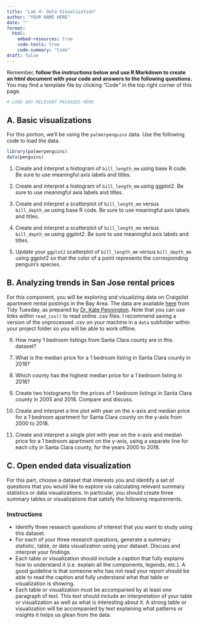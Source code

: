 ```yaml
---
title: "Lab 4: Data Visualization"
author: "YOUR NAME HERE"
date: ""
format: 
  html:
    embed-resources: true
    code-tools: true
    code-summary: "Code"
draft: false
---
```


Remember, **follow the instructions below and use R Markdown to create an html document with your code and answers to the following questions.** You may find a template file by clicking "Code" in the top right corner of this page.


```r
# LOAD ANY RELEVANT PACKAGES HERE
```

## A. Basic visualizations

For this portion, we'll be using the `palmerpenguins` data. Use the following code to load the data.

```r
library(palmerpenguins)
data(penguins)
```

1.  Create and interpret a histogram of `bill_length_mm` using base R code. Be sure to use meaningful axis labels and titles.

2.  Create and interpret a histogram of `bill_length_mm` using ggplot2. Be sure to use meaningful axis labels and titles.

3.  Create and interpret a scatterplot of `bill_length_mm` versus `bill_depth_mm` using base R code. Be sure to use meaningful axis labels and titles.

4. Create and interpret a scatterplot of `bill_length_mm` versus `bill_depth_mm` using ggplot2. Be sure to use meaningful axis labels and titles.

5. Update your `ggplot2` scatterplot of `bill_length_mm` versus `bill_depth_mm` using ggplot2 so that the color of a point represents the corresponding penguin's species. 


## B. Analyzing trends in San Jose rental prices 

For this component, you will be exploring and visualizing data on Craigslist apartment rental postings in the Bay Area. The data are available [here](https://raw.githubusercontent.com/rfordatascience/tidytuesday/master/data/2022/2022-07-05/rent.csv) from Tidy Tuesday, as prepared by [Dr. Kate Pennington](https://github.com/rfordatascience/tidytuesday/blob/master/data/2022/2022-07-05/readme.md). Note that you can use links within `read_csv()` to read online .csv files. I recommend saving a version of the unprocessed .csv on your machine in a `data` subfolder within your project folder so you will be able to work offline.

6. How many 1 bedroom listings from Santa Clara county are in this dataset?

7. What is the median price for a 1 bedroom listing in Santa Clara county in 2018?

8. Which county has the highest median price for a 1 bedroom listing in 2018?

9. Create two histograms for the prices of 1 bedroom listings in Santa Clara county in 2005 and 2018. Compare and discuss.

10. Create and interpret a line plot with year on the x-axis and median price for a 1 bedroom apartment for Santa Clara county on the y-axis from 2000 to 2018. 

11. Create and interpret a single plot with year on the x-axis and median price for a 1 bedroom apartment on the y-axis, using a separate line for each city in Santa Clara county, for the years 2000 to 2018. 

## C. Open ended data visualization

For this part, choose a dataset that interests you and identify a set of questions that you would like to explore via calculating relevant summary statistics or data visualizations. In particular, you should create three summary tables or visualizations that satisfy the following requirements.

### Instructions

* Identify three research questions of interest that you want to study using this dataset.
* For each of your three research questions, generate a summary statistic, table, or data visualization using your dataset. Discuss and interpret your findings. 
* Each table or visualization should include a caption that fully explains how to understand it (i.e. explain all the components, legends, etc.). A good guideline is that someone who has not read your report should be able to read the caption and fully understand what that table or visualization is showing.
* Each table or visualization must be accompanied by at least one paragraph of text. This text should include an interpretation of your table or visualization as well as what is interesting about it. A strong table or visualization will be accompanied by text explaining what patterns or insights it helps us glean from the data. 
